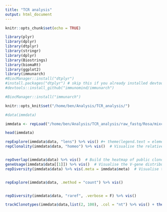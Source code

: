 ```yaml
---
title: "TCR analysis"
output: html_document
---
```


```r
knitr::opts_chunk$set(echo = TRUE)

library(plyr)
library(dplyr)
library(dtplyr)
library(stringr)
library(dplyr)
library(Biostrings)
library(biomaRt)
library(ggplot2)
library(immunarch)
#BiocManager::install("dtplyr")
#install.packages("dtplyr") # skip this if you already installed devtools
#devtools::install_github("immunomind/immunarch")

#BiocManager::install("immunarch")

knitr::opts_knit$set("/home/ben/Analysis/TCR_analysis/")

```


```r

#data(immdata)

immdata <- repLoad("/home/ben/Analysis/TCR_analysis/raw_fastq/Rosa/mixcr_output/11/")  # Replace it with the path to your data. Immunarch automatically detects the file format.

head(immdata)
```


```r

repExplore(immdata$data, "lens") %>% vis() #+ theme(legend.text = element_blank())  # Visualise the length distribution of CDR3
repClonality(immdata$data, "homeo") %>% vis()  # Visualise the relative abundance of clonotypes


repOverlap(immdata$data) %>% vis()  # Build the heatmap of public clonotypes shared between repertoires
geneUsage(immdata$data[[1]]) %>% vis()  # Visualise the V-gene distribution for the first repertoire
repDiversity(immdata$data) %>% vis(.meta = immdata$meta)  # Visualise the Chao1 diversity of repertoires, grouped by the patient status


repExplore(immdata$data, .method = "count") %>% vis()


repDiversity(immdata$data, "raref", .verbose = F) %>% vis()

trackClonotypes(immdata$data,list(2, 100), .col = "nt") %>% vis() + theme(legend.text = element_blank())


```




